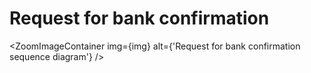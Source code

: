 
# Request for bank confirmation

<ZoomImageContainer
  img={img}
  alt={'Request for bank confirmation sequence diagram'}
/>

